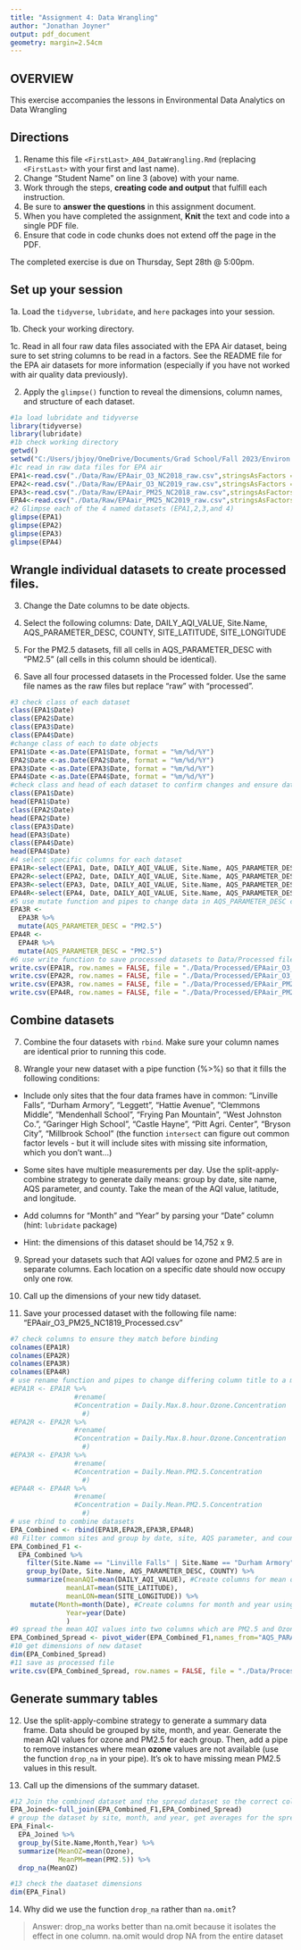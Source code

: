 ```yaml
---
title: "Assignment 4: Data Wrangling"
author: "Jonathan Joyner"
output: pdf_document
geometry: margin=2.54cm
---
```


## OVERVIEW

This exercise accompanies the lessons in Environmental Data Analytics on Data Wrangling 

## Directions

1. Rename this file `<FirstLast>_A04_DataWrangling.Rmd` (replacing `<FirstLast>` with your first and last name).
2. Change "Student Name" on line 3 (above) with your name.
3. Work through the steps, **creating code and output** that fulfill each instruction.
4. Be sure to **answer the questions** in this assignment document.
5. When you have completed the assignment, **Knit** the text and code into a single PDF file.
6. Ensure that code in code chunks does not extend off the page in the PDF.

The completed exercise is due on Thursday, Sept 28th @ 5:00pm.

## Set up your session 

1a. Load the `tidyverse`,  `lubridate`, and `here` packages into your session.

1b. Check your working directory.

1c. Read in all four raw data files associated with the EPA Air dataset, being sure to set string columns to be read in a factors. See the README file for the EPA air datasets for more information (especially if you have not worked with air quality data previously). 

2. Apply the `glimpse()` function to reveal the dimensions, column names, and structure of each dataset. 

```r
#1a load lubridate and tidyverse
library(tidyverse)
library(lubridate)
#1b check working directory
getwd()
setwd("C:/Users/jbjoy/OneDrive/Documents/Grad School/Fall 2023/Environ 872/EDE_Fall2023")
#1c read in raw data files for EPA air
EPA1<-read.csv("./Data/Raw/EPAair_O3_NC2018_raw.csv",stringsAsFactors = TRUE)
EPA2<-read.csv("./Data/Raw/EPAair_O3_NC2019_raw.csv",stringsAsFactors = TRUE)
EPA3<-read.csv("./Data/Raw/EPAair_PM25_NC2018_raw.csv",stringsAsFactors = TRUE)
EPA4<-read.csv("./Data/Raw/EPAair_PM25_NC2019_raw.csv",stringsAsFactors = TRUE)
#2 Glimpse each of the 4 named datasets (EPA1,2,3,and 4)
glimpse(EPA1)
glimpse(EPA2)
glimpse(EPA3)
glimpse(EPA4)
```


## Wrangle individual datasets to create processed files.

3. Change the Date columns to be date objects.

4. Select the following columns: Date, DAILY_AQI_VALUE, Site.Name, AQS_PARAMETER_DESC, COUNTY, SITE_LATITUDE, SITE_LONGITUDE

5. For the PM2.5 datasets, fill all cells in AQS_PARAMETER_DESC with "PM2.5" (all cells in this column should be identical).

6. Save all four processed datasets in the Processed folder. Use the same file names as the raw files but replace "raw" with "processed".

```r
#3 check class of each dataset
class(EPA1$Date)
class(EPA2$Date)
class(EPA3$Date)
class(EPA4$Date)
#change class of each to date objects
EPA1$Date <-as.Date(EPA1$Date, format = "%m/%d/%Y")
EPA2$Date <-as.Date(EPA2$Date, format = "%m/%d/%Y")
EPA3$Date <-as.Date(EPA3$Date, format = "%m/%d/%Y")
EPA4$Date <-as.Date(EPA4$Date, format = "%m/%d/%Y")
#check class and head of each dataset to confirm changes and ensure dates are displayed correctly
class(EPA1$Date)
head(EPA1$Date)
class(EPA2$Date)
head(EPA2$Date)
class(EPA3$Date)
head(EPA3$Date)
class(EPA4$Date)
head(EPA4$Date)
#4 select specific columns for each dataset
EPA1R<-select(EPA1, Date, DAILY_AQI_VALUE, Site.Name, AQS_PARAMETER_DESC, COUNTY, SITE_LATITUDE, SITE_LONGITUDE)
EPA2R<-select(EPA2, Date, DAILY_AQI_VALUE, Site.Name, AQS_PARAMETER_DESC, COUNTY, SITE_LATITUDE, SITE_LONGITUDE)
EPA3R<-select(EPA3, Date, DAILY_AQI_VALUE, Site.Name, AQS_PARAMETER_DESC, COUNTY, SITE_LATITUDE, SITE_LONGITUDE)
EPA4R<-select(EPA4, Date, DAILY_AQI_VALUE, Site.Name, AQS_PARAMETER_DESC, COUNTY, SITE_LATITUDE, SITE_LONGITUDE)
#5 use mutate function and pipes to change data in AQS_PARAMETER_DESC columns to PM2.5
EPA3R <-
  EPA3R %>%
  mutate(AQS_PARAMETER_DESC = "PM2.5")
EPA4R <-
  EPA4R %>%
  mutate(AQS_PARAMETER_DESC = "PM2.5")
#6 use write function to save processed datasets to Data/Processed file
write.csv(EPA1R, row.names = FALSE, file = "./Data/Processed/EPAair_O3_NC2018_processed.csv")
write.csv(EPA2R, row.names = FALSE, file = "./Data/Processed/EPAair_O3_NC2019_processed.csv")
write.csv(EPA3R, row.names = FALSE, file = "./Data/Processed/EPAair_PM25_NC2018_processed.csv")
write.csv(EPA4R, row.names = FALSE, file = "./Data/Processed/EPAair_PM25_NC2019_processed.csv")
```


## Combine datasets

7. Combine the four datasets with `rbind`. Make sure your column names are identical prior to running this code.

8. Wrangle your new dataset with a pipe function (%>%) so that it fills the following conditions: 

  * Include only sites that the four data frames have in common: "Linville Falls", "Durham Armory", "Leggett", "Hattie Avenue", "Clemmons Middle", "Mendenhall School", "Frying Pan Mountain", "West Johnston Co.", "Garinger High School", "Castle Hayne", "Pitt Agri. Center", "Bryson City", "Millbrook School" (the function `intersect` can figure out common factor levels - but it will include sites with missing site information, which you don't want...) 

  * Some sites have multiple measurements per day. Use the split-apply-combine strategy to generate daily means: group by date, site name, AQS parameter, and county. Take the mean of the AQI value, latitude, and longitude.
  
  * Add columns for "Month" and "Year" by parsing your "Date" column (hint: `lubridate` package)
  
  * Hint: the dimensions of this dataset should be 14,752 x 9.

9. Spread your datasets such that AQI values for ozone and PM2.5 are in separate columns. Each location on a specific date should now occupy only one row.

10. Call up the dimensions of your new tidy dataset.

11. Save your processed dataset with the following file name: "EPAair_O3_PM25_NC1819_Processed.csv"

```r
#7 check columns to ensure they match before binding
colnames(EPA1R)
colnames(EPA2R)
colnames(EPA3R)
colnames(EPA4R)
# use rename function and pipes to change differing column title to a matching title
#EPA1R <- EPA1R %>% 
                #rename(
                #Concentration = Daily.Max.8.hour.Ozone.Concentration
                  #)
#EPA2R <- EPA2R %>% 
                #rename(
                #Concentration = Daily.Max.8.hour.Ozone.Concentration
                  #)
#EPA3R <- EPA3R %>% 
                #rename(
                #Concentration = Daily.Mean.PM2.5.Concentration
                  #)
#EPA4R <- EPA4R %>% 
                #rename(
                #Concentration = Daily.Mean.PM2.5.Concentration
                  #)
# use rbind to combine datasets
EPA_Combined <- rbind(EPA1R,EPA2R,EPA3R,EPA4R)
#8 Filter common sites and group by date, site, AQS parameter, and county.
EPA_Combined_F1 <-
  EPA_Combined %>%
    filter(Site.Name == "Linville Falls" | Site.Name == "Durham Armory" | Site.Name == "Leggett"  | Site.Name == "Hattie Avenue" | Site.Name == "Clemmons Middle" | Site.Name == "Mendenhall School" | Site.Name == "Frying Pan Mountain" | Site.Name == "West Johnston Co." | Site.Name == "Garinger High School" | Site.Name == "Castle Hayne" | Site.Name == "Pitt Agri. Center" | Site.Name == "Bryson City" | Site.Name == "Millbrook School") %>%
    group_by(Date, Site.Name, AQS_PARAMETER_DESC, COUNTY) %>%
    summarize(meanAQI=mean(DAILY_AQI_VALUE), #Create columns for mean of AQI, latitude and longitude
              meanLAT=mean(SITE_LATITUDE),
              meanLON=mean(SITE_LONGITUDE)) %>%
     mutate(Month=month(Date), #Create columns for month and year using lubridate
              Year=year(Date)
              )
#9 spread the mean AQI values into two columns which are PM2.5 and Ozone
EPA_Combined_Spread <- pivot_wider(EPA_Combined_F1,names_from="AQS_PARAMETER_DESC",values_from="meanAQI")
#10 get dimensions of new dataset
dim(EPA_Combined_Spread)
#11 save as processed file
write.csv(EPA_Combined_Spread, row.names = FALSE, file = "./Data/Processed/EPAair_O3_PM25_NC1819_Processed.csv")
```


## Generate summary tables

12. Use the split-apply-combine strategy to generate a summary data frame. Data should be grouped by site, month, and year. Generate the mean AQI values for ozone and PM2.5 for each group. Then, add a pipe to remove instances where mean **ozone** values are not available (use the function `drop_na` in your pipe). It's ok to have missing mean PM2.5 values in this result. 

13. Call up the dimensions of the summary dataset.

```r

#12 Join the combined dataset and the spread dataset so the correct columns are available
EPA_Joined<-full_join(EPA_Combined_F1,EPA_Combined_Spread)
# group the dataset by site, month, and year, get averages for the spread column values, and drop any NA values present
EPA_Final<-
  EPA_Joined %>%
  group_by(Site.Name,Month,Year) %>%
  summarize(MeanOZ=mean(Ozone),
            MeanPM=mean(PM2.5)) %>%
  drop_na(MeanOZ)

#13 check the daataset dimensions
dim(EPA_Final)

```

14. Why did we use the function `drop_na` rather than `na.omit`?

> Answer: drop_na works better than na.omit because it isolates the effect in one column. na.omit would drop NA from the entire dataset

